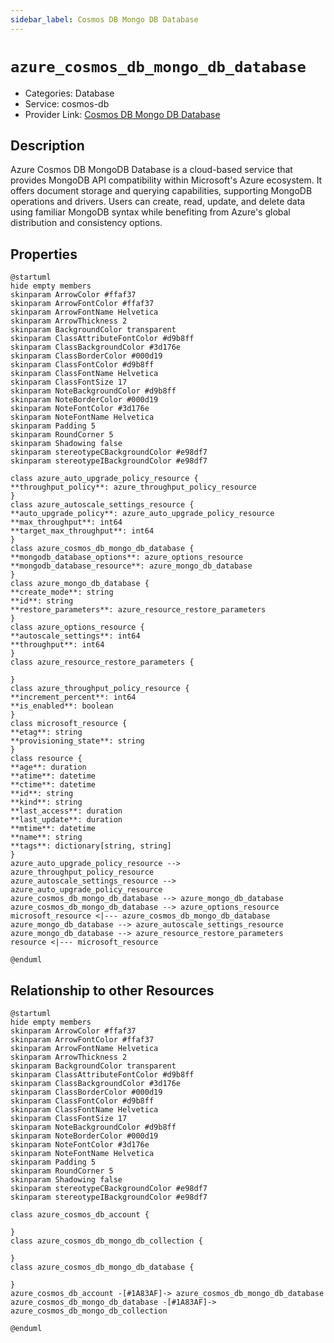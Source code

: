 ```yaml
---
sidebar_label: Cosmos DB Mongo DB Database
---
```


# `azure_cosmos_db_mongo_db_database`

- Categories: Database
- Service: cosmos-db
- Provider Link: [Cosmos DB Mongo DB Database](https://learn.microsoft.com/en-us/azure/cosmos-db/mongodb/)

## Description

Azure Cosmos DB MongoDB Database is a cloud-based service that provides MongoDB API compatibility within Microsoft's Azure ecosystem. It offers document storage and querying capabilities, supporting MongoDB operations and drivers. Users can create, read, update, and delete data using familiar MongoDB syntax while benefiting from Azure's global distribution and consistency options.

## Properties

<ZoomPanPinch>

```kroki imgType="plantuml" imgAlt="Diagram of Cosmos DB Mongo DB Database data model"
@startuml
hide empty members
skinparam ArrowColor #ffaf37
skinparam ArrowFontColor #ffaf37
skinparam ArrowFontName Helvetica
skinparam ArrowThickness 2
skinparam BackgroundColor transparent
skinparam ClassAttributeFontColor #d9b8ff
skinparam ClassBackgroundColor #3d176e
skinparam ClassBorderColor #000d19
skinparam ClassFontColor #d9b8ff
skinparam ClassFontName Helvetica
skinparam ClassFontSize 17
skinparam NoteBackgroundColor #d9b8ff
skinparam NoteBorderColor #000d19
skinparam NoteFontColor #3d176e
skinparam NoteFontName Helvetica
skinparam Padding 5
skinparam RoundCorner 5
skinparam Shadowing false
skinparam stereotypeCBackgroundColor #e98df7
skinparam stereotypeIBackgroundColor #e98df7

class azure_auto_upgrade_policy_resource {
**throughput_policy**: azure_throughput_policy_resource
}
class azure_autoscale_settings_resource {
**auto_upgrade_policy**: azure_auto_upgrade_policy_resource
**max_throughput**: int64
**target_max_throughput**: int64
}
class azure_cosmos_db_mongo_db_database {
**mongodb_database_options**: azure_options_resource
**mongodb_database_resource**: azure_mongo_db_database
}
class azure_mongo_db_database {
**create_mode**: string
**id**: string
**restore_parameters**: azure_resource_restore_parameters
}
class azure_options_resource {
**autoscale_settings**: int64
**throughput**: int64
}
class azure_resource_restore_parameters {

}
class azure_throughput_policy_resource {
**increment_percent**: int64
**is_enabled**: boolean
}
class microsoft_resource {
**etag**: string
**provisioning_state**: string
}
class resource {
**age**: duration
**atime**: datetime
**ctime**: datetime
**id**: string
**kind**: string
**last_access**: duration
**last_update**: duration
**mtime**: datetime
**name**: string
**tags**: dictionary[string, string]
}
azure_auto_upgrade_policy_resource --> azure_throughput_policy_resource
azure_autoscale_settings_resource --> azure_auto_upgrade_policy_resource
azure_cosmos_db_mongo_db_database --> azure_mongo_db_database
azure_cosmos_db_mongo_db_database --> azure_options_resource
microsoft_resource <|--- azure_cosmos_db_mongo_db_database
azure_mongo_db_database --> azure_autoscale_settings_resource
azure_mongo_db_database --> azure_resource_restore_parameters
resource <|--- microsoft_resource

@enduml
```

</ZoomPanPinch>

## Relationship to other Resources

<ZoomPanPinch>

```kroki imgType="plantuml" imgAlt="Diagram of Cosmos DB Mongo DB Database resource relationships"
@startuml
hide empty members
skinparam ArrowColor #ffaf37
skinparam ArrowFontColor #ffaf37
skinparam ArrowFontName Helvetica
skinparam ArrowThickness 2
skinparam BackgroundColor transparent
skinparam ClassAttributeFontColor #d9b8ff
skinparam ClassBackgroundColor #3d176e
skinparam ClassBorderColor #000d19
skinparam ClassFontColor #d9b8ff
skinparam ClassFontName Helvetica
skinparam ClassFontSize 17
skinparam NoteBackgroundColor #d9b8ff
skinparam NoteBorderColor #000d19
skinparam NoteFontColor #3d176e
skinparam NoteFontName Helvetica
skinparam Padding 5
skinparam RoundCorner 5
skinparam Shadowing false
skinparam stereotypeCBackgroundColor #e98df7
skinparam stereotypeIBackgroundColor #e98df7

class azure_cosmos_db_account {

}
class azure_cosmos_db_mongo_db_collection {

}
class azure_cosmos_db_mongo_db_database {

}
azure_cosmos_db_account -[#1A83AF]-> azure_cosmos_db_mongo_db_database
azure_cosmos_db_mongo_db_database -[#1A83AF]-> azure_cosmos_db_mongo_db_collection

@enduml
```

</ZoomPanPinch>
